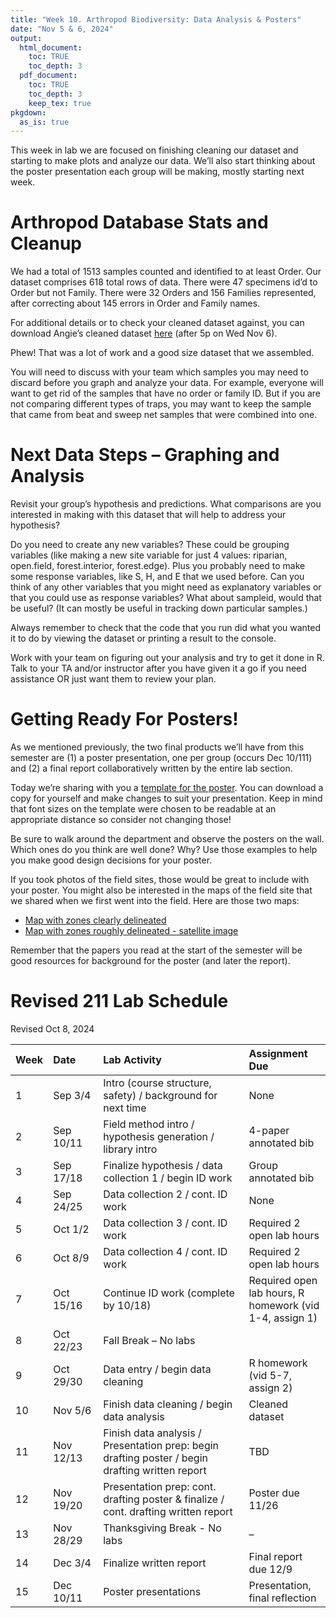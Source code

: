 ```yaml
---
title: "Week 10. Arthropod Biodiversity: Data Analysis & Posters"
date: "Nov 5 & 6, 2024"
output: 
  html_document:
    toc: TRUE
    toc_depth: 3
  pdf_document:
    toc: TRUE
    toc_depth: 3
    keep_tex: true
pkgdown:
  as_is: true
---
```

This week in lab we are focused on finishing cleaning our dataset and starting to make plots and analyze our data. We'll also start thinking about the poster presentation each group will be making, mostly starting next week.

# Arthropod Database Stats and Cleanup

We had a total of 1513 samples counted and identified to at least Order. Our dataset comprises 618 total rows of data. There were 47 specimens id'd to Order but not Family. There were 32 Orders and 156 Families represented, after correcting about 145 errors in Order and Family names. 

For additional details or to check your cleaned dataset against, you can download Angie's cleaned dataset [here](https://drive.google.com/file/d/19dZeDDTy5KHCDA6_jcajipbjfEpGzVYF/view?usp=drive_link) (after 5p on Wed Nov 6).

Phew! That was a lot of work and a good size dataset that we assembled.

You will need to discuss with your team which samples you may need to discard before you graph and analyze your data. For example, everyone will want to get rid of the samples that have no order or family ID. But if you are not comparing different types of traps, you may want to keep the sample that came from beat and sweep net samples that were combined into one.

# Next Data Steps -- Graphing and Analysis  

Revisit your group's hypothesis and predictions. What comparisons are you interested in making with this dataset that will help to address your hypothesis?

Do you need to create any new variables? These could be grouping variables (like making a new site variable for just 4 values: riparian, open.field, forest.interior, forest.edge). Plus you probably need to make some response variables, like S, H, and E that we used before. Can you think of any other variables that you might need as explanatory variables or that you could use as response variables? What about sampleid, would that be useful? (It can mostly be useful in tracking down particular samples.)

Always remember to check that the code that you run did what you wanted it to do by viewing the dataset or printing a result to the console.

Work with your team on figuring out your analysis and try to get it done in R. Talk to your TA and/or instructor after you have given it a go if you need assistance OR just want them to review your plan.

# Getting Ready For Posters!

As we mentioned previously, the two final products we'll have from this semester are (1) a poster presentation, one per group (occurs Dec 10/111) and (2) a final report collaboratively written by the entire lab section. 

Today we're sharing with you a [template for the poster](https://docs.google.com/presentation/d/1YDqIf1smF_hxcFGkc0tGqOuUXkX5RqCW/edit?usp=drive_link&ouid=107508568211857334485&rtpof=true&sd=true). You can download a copy for yourself and make changes to suit your presentation. Keep in mind that font sizes on the template were chosen to be readable at an appropriate distance so consider not changing those!

Be sure to walk around the department and observe the posters on the wall. Which ones do you think are well done? Why? Use those examples to help you make good design decisions for your poster.

If you took photos of the field sites, those would be great to include with your poster. You might also be interested in the maps of the field site that we shared when we first went into the field. Here are those two maps:

* [Map with zones clearly delineated](https://drive.google.com/file/d/1szE_Q9TAmCqW_o_CduEGerk2jYzmHxXc/view?usp=drive_link)
* [Map with zones roughly delineated - satellite image](https://drive.google.com/file/d/1ojLTeRK-fSJgiMQUZ-Tk_nIhZULAcSXv/view?usp=drive_link)

Remember that the papers you read at the start of the semester will be good resources for background for the poster (and later the report). 


# Revised 211 Lab Schedule
Revised Oct 8, 2024

| Week | Date | Lab Activity | Assignment Due |
| :--- | :------ | :------------------- | :---------- |
| 1 | Sep 3/4 | Intro (course structure, safety) / background for next time | None |
| 2 | Sep 10/11 | Field method intro / hypothesis generation / library intro | 4-paper annotated bib | 
| 3 | Sep 17/18 | Finalize hypothesis / data collection 1 / begin ID work | Group annotated bib | 
| 4 | Sep 24/25 | Data collection 2 / cont. ID work | None | 
| 5 | Oct 1/2 | Data collection 3 / cont. ID work | Required 2 open lab hours |
| 6 | Oct 8/9 | Data collection 4 / cont. ID work | Required 2 open lab hours |
| 7 | Oct 15/16 | Continue ID work (complete by 10/18) | Required open lab hours, R homework (vid 1-4, assign 1) |
| 8 | Oct 22/23 | Fall Break -- No labs | | 
| 9 | Oct 29/30 | Data entry / begin data cleaning | R homework (vid 5-7, assign 2) |
| 10 | Nov 5/6 | Finish data cleaning / begin data analysis | Cleaned dataset |
| 11 | Nov 12/13 | Finish data analysis / Presentation prep: begin drafting poster / begin drafting written report | TBD |
|12| Nov 19/20 | Presentation prep: cont. drafting poster & finalize / cont. drafting written report | Poster due 11/26 |
| 13 | Nov 28/29 | Thanksgiving Break - No labs | -- |
| 14| Dec 3/4 | Finalize written report | Final report due 12/9 | 
| 15 | Dec 10/11 | Poster presentations | Presentation, final reflection | 





